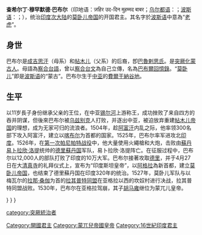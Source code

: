 {{Expand language|1=en|status=yes|2=ar|status2=yes|3=ba|time=2022-05-19T15:35:43+00:00}}
{{NoteTA
|1=zh-cn:莫卧儿; zh-tw:蒙兀兒
|2=zh-cn:巴布尔; zh-tw:巴布爾
|G1=Country
}}
{{Otheruses|泰塔斯·布兰布尔|subject=印度[[莫卧儿帝国|-{zh-cn:莫卧儿帝国; zh-tw:蒙兀兒帝國}-]]的开国君主|other=一名又譯名為「巴布爾」的英格蘭足球運動員}}
{{Infobox royalty
|name            = 巴布尔
|title           = 蒙兀兒帝國皇帝
|image           = File:Emperor babur.jpg
|image_size      = 250px
|caption         = 巴布尔
|succession      = [[File:Flag_of_the_Mughal_Empire_(triangular).svg|border]]第一任[[莫卧儿帝国|莫卧儿帝国]]皇帝
|reign           = 1526年4月30日—1530年12月26日
|successor       = [[胡马雍|胡马雍]]
|spouses         = [[Aisha_Sultan_Begum|Aisha Sultan Begum]]<br/>Zaynab Sultan Begum<br/>Masuma Sultan Begum<br/>Maham Begum<br/>Dildar Agha Begum<br/>Gulnar Aghacha<br/>Gulrukh Begum<br/>[[Mubarika_Yousefzai|Mubarika Yousefzai]]<br/>Nargul Aghacha<br/>Saliha Sultan Begum
|issue           = [[胡马雍|胡马雍]]（子）<br/>[[卡姆蘭·米兒咱|卡姆蘭·米兒咱]]（子）<br/>[[Askari_Mirza|Askarī Mirzā]]（子）<br/>[[Hindal_Mirza|Hindal Mirzā]]（子）<br/>[[Fakhr-un-Nissa|Fakhr-un-Nissa]]（女）<br/>Gulrang Begum（女）<br/>[[Gulbadan_Begum|Gulbadan Begum]]（女）<br/>[[Gulchehra_Begum|Gulchehra Begum]]（女）<br/>[[阿尔丁别什|阿尔丁别什]]（子？）
|full name       = Zahir-ud-din Muhammad Babur 
|house           = [[帖木儿王朝|帖木儿王朝]]
|dynasty         = [[莫卧儿帝国|莫卧儿帝国]]
|father          = [[烏馬爾·沙黑·米爾扎二世|烏馬爾·沙黑·米爾扎二世]]（[[费尔干纳|费尔干纳]][[埃米尔|埃米尔]]）
|mother          = [[忽都鲁·尼格尔·哈努姆|忽都鲁·尼格尔·哈努姆]]
|birth_date      = {{Birth date|df=yes|1483|2|14}}
|birth_place     = [[东察合台汗国|东察合台汗国]][[安集延|安集延]] （今属乌兹别克斯坦）
|death_date      = {{Death date and age|df=yes|1530|12|26|1483|2|14}}
|death_place     = [[莫卧儿帝国|莫卧儿帝国]][[阿格拉|阿格拉]]（今属印度）
|place of burial = [[阿富汗|阿富汗]][[喀布尔|喀布尔]]
|religion        = [[伊斯兰教|伊斯兰教]]
|}}
'''查希尔丁·穆罕默德·巴布尔'''（印地语：ज़हिर उद-दिन मुहम्मद बाबर；[[乌尔都语|乌尔都语]]：{{Nastaliq|{{nobold|ظہیر الدین محمد بابر}}}}；[[波斯语|波斯语]]：{{Nastaliq|{{nobold|ظهیرالدین محمد بابُر}}}}；{{bd|1483年|2月14日|1530年|12月26日|catIdx=B}}），统治[[印度次大陆|印度次大陆]]的[[莫卧儿帝国|莫卧儿帝国]]的开国君主。其名字於[[波斯语|波斯语]]中意為“[[老虎|老虎]]”。

== 身世 ==

巴布尔是[[成吉思汗|成吉思汗]]（母系）和[[帖木儿|帖木儿]]（父系）的后裔，卽[[巴魯剌思氏|巴魯剌思氏]]。是[[突厥化蒙古人|突厥化蒙古人]]。母語為[[察合台語|察合台語]]，曾以[[察合台语|察合台文]]為自己立傳，名為[[巴布爾回憶錄|巴布爾回憶錄]]。“[[蒙兀儿|莫卧儿]]”即是[[波斯语|波斯语]]的“蒙古”。巴布尔生于[[中亚|中亚]]的[[費爾干納谷地|費爾干納谷地]]。

== 生平 ==
以11岁長子身份继承父亲的王位，在中亚[[锡尔河|锡尔河]]上游称王，成功挫败了来自四方的吞并阴谋，但後來巴布尔被[[乌兹别克|乌兹别克]]人打败，并逐出中亚，被迫放弃重建[[帖木儿帝国|帖木儿帝国]]的理想，成为无家可归的流浪者。1504年，趁[[阿富汗|阿富汗]]内乱之际，他率领300名部下攻入阿富汗，建立以[[喀布尔|喀布尔]]为首都的国家。1525年，巴布尔率军进攻北[[印度|印度]]。1526年，在[[第一次帕尼帕特战役|第一次帕尼帕特战役]]中，他大量使用火繩槍和大炮，击败由[[苏丹_(称谓)|蘇丹]][[易卜拉欣·洛提|易卜拉欣·洛提]]统帅的[[德里蘇丹国|德里蘇丹国]]军队，易卜拉欣·洛提阵亡。在征服过程中，巴布尔以12,000人的部队打败了印度的10万大军。巴布尔接著攻取[[德里|德里]]，并于4月27日在大[[清真寺|清真寺]]的礼拜仪式上，宣布为“印度斯坦皇帝”，以[[阿格拉|阿格拉]]為新首都，建立[[莫卧儿帝国|莫卧儿帝国]]，也结束了德里蘇丹国在印度320年的统治。1527年，莫卧儿军队与以梅瓦尔的[[拉那·桑伽|拉那·桑伽]]为首的[[拉其普特同盟|拉其普特同盟]]在亚格拉以西的坎奴村进行决战，拉其普特同盟战败。1530年，巴布尔在亚格拉驾崩，其子[[胡马雍|胡马雍]]继位为蒙兀儿皇帝。


{{s-start}}
{{s-hou|[[帖木儿王朝|帖木儿王朝]]||1483年2月14日||1530年12月26日}}
{{S-bef|before=[[烏馬爾·沙黑·米爾扎二世|烏馬爾·沙黑·米爾扎二世]]}}
{{S-ttl|title=[[帖木兒帝國|帖木兒帝國蘇丹]]（[[費爾干納|費爾干納]]谷地）|years=1494年—1497年}}
{{S-aft|after=[[贾罕吉尔·米尔扎二世|贾罕吉尔·米尔扎二世]]}}}
{{S-bef|before=[[库斯洛·沙伊赫|库斯洛·沙伊赫]]}}
{{S-ttl|title=[[帖木兒帝國|帖木兒帝國蘇丹]]（[[巴尔赫|巴尔赫]]）|years=1503年—1504年}}
{{S-aft|after=被乌兹别克人击败}}}
{{S-bef|before=[[玛齐姆·别吉|玛齐姆·别吉]]}}
{{S-ttl|title=[[帖木兒帝國|帖木兒帝國蘇丹]]（[[喀布尔|喀布尔]]）|years=1504年—1511年}}
{{S-aft|after=短暂统一帝国全境}}}
{{s-bef|before=无}}
{{s-ttl|title=[[莫卧儿帝国|莫卧儿帝国]]皇帝|years=1526年—1530年}}
{{s-aft|after=[[胡马雍|胡马雍]]}}
{{s-end}}


{{莫卧儿帝国}}

{{Authority control}}
[[category:突厥統治者|category:突厥統治者]]
[[Category:開國君主|Category:開國君主]]
[[Category:蒙兀兒帝國皇帝|Category:蒙兀兒帝國皇帝]]
[[Category:16世紀印度君主|Category:16世紀印度君主]]